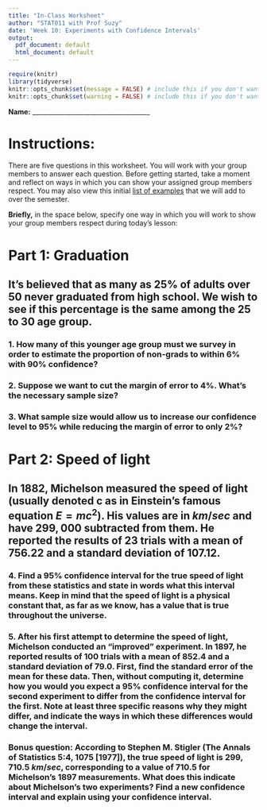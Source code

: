 ```yaml
---
title: "In-Class Worksheet"
author: "STAT011 with Prof Suzy"
date: 'Week 10: Experiments with Confidence Intervals'
output:
  pdf_document: default
  html_document: default
---
```

```r
require(knitr)
library(tidyverse)
knitr::opts_chunk$set(message = FALSE) # include this if you don't want markdown to knit messages
knitr::opts_chunk$set(warning = FALSE) # include this if you don't want markdown to knit warnings
```

\vspace{1cm}
**Name:** _____________________________________

# Instructions:

There are five questions in this worksheet. You will work with your group members to answer each question. Before getting started, take a moment and reflect on ways in which you can show your assigned group members respect. You may also view this initial [list of examples](https://docs.google.com/document/d/1emP8SiS2IO-_blKdVmVp-CJTr0NLlKG4vzMnphH-P7E/edit?usp=sharing) that we will add to over the semester.

**Briefly,** in the space below, specify one way in which you will work to show your group members respect during today's lesson:


# Part 1: Graduation 

## It’s believed that as many as 25% of adults over $50$ never graduated from high school. We wish to see if this percentage is the same among the $25$ to $30$ age group.

### 1. How many of this younger age group must we survey in order to estimate the proportion of non-grads to within $6\%$ with $90\%$ confidence?  

\vspace{3cm}

### 2. Suppose we want to cut the margin of error to $4\%$. What’s the necessary sample size?

\vspace{3cm}

### 3. What sample size would allow us to increase our confidence level to $95\%$ while reducing the margin of error to only $2\%$?



\pagebreak 

# Part 2: Speed of light 

## In 1882, Michelson measured the speed of light (usually denoted c as in Einstein’s famous equation $E=mc^2$). His values are in $km/sec$ and have $299,000$ subtracted from them. He reported the results of $23$ trials with a mean of $756.22$ and a standard deviation of $107.12$. 

### 4.  Find a 95% confidence interval for the true speed of light from these statistics and state in words what this interval means. Keep in mind that the speed of light is a physical constant that, as far as we know, has a value that is true throughout the universe.

\vspace{3cm}


### 5. After his first attempt to determine the speed of light, Michelson conducted an “improved” experiment. In 1897, he reported results of $100$ trials with a mean of $852.4$ and a standard deviation of $79.0$. First, find the standard error of the mean for these data. Then, without computing it, determine how you would you expect a $95\%$ confidence interval for the second experiment to differ from the confidence interval for the first. Note at least three specific reasons why they might differ, and indicate the ways in which these differences would change the interval.

\vspace{3cm}

### Bonus question: According to Stephen M. Stigler (The Annals of Statistics 5:4, 1075 [1977]), the true speed of light is $299,710.5$ $km/sec$, corresponding to a value of $710.5$ for Michelson’s 1897 measurements. What does this indicate about Michelson’s two experiments? Find a new confidence interval and explain using your confidence interval.


